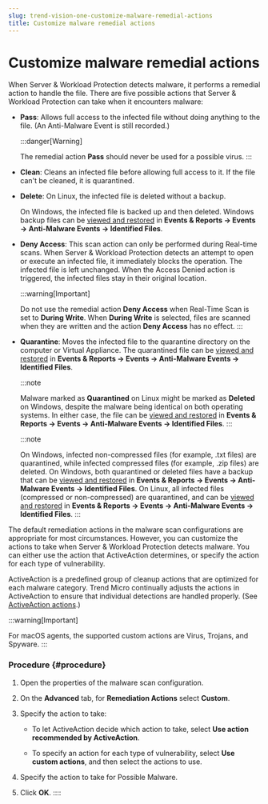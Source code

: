```yaml
---
slug: trend-vision-one-customize-malware-remedial-actions
title: Customize malware remedial actions
---
```

# Customize malware remedial actions

When Server & Workload Protection detects malware, it performs a remedial action to handle the file. There are five possible actions that Server & Workload Protection can take when it encounters malware:

- **Pass**: Allows full access to the infected file without doing anything to the file. (An Anti-Malware Event is still recorded.)

  :::danger[Warning]

  The remedial action **Pass** should never be used for a possible virus.
  :::

- **Clean**: Cleans an infected file before allowing full access to it. If the file can't be cleaned, it is quarantined.

- **Delete**: On Linux, the infected file is deleted without a backup.

  On Windows, the infected file is backed up and then deleted. Windows backup files can be [viewed and restored](view-restore-identified-malware.mdx) in **Events & Reports → Events → Anti-Malware Events → Identified Files**.

- **Deny Access**: This scan action can only be performed during Real-time scans. When Server & Workload Protection detects an attempt to open or execute an infected file, it immediately blocks the operation. The infected file is left unchanged. When the Access Denied action is triggered, the infected files stay in their original location.

  :::warning[Important]

  Do not use the remedial action **Deny Access** when Real-Time Scan is set to **During Write**. When **During Write** is selected, files are scanned when they are written and the action **Deny Access** has no effect.
  :::

- **Quarantine**: Moves the infected file to the quarantine directory on the computer or Virtual Appliance. The quarantined file can be [viewed and restored](view-restore-identified-malware.mdx) in **Events & Reports → Events → Anti-Malware Events → Identified Files**.

  :::note

  Malware marked as **Quarantined** on Linux might be marked as **Deleted** on Windows, despite the malware being identical on both operating systems. In either case, the file can be [viewed and restored](view-restore-identified-malware.mdx) in **Events & Reports → Events → Anti-Malware Events → Identified Files**.
  :::

  :::note

  On Windows, infected non-compressed files (for example, .txt files) are quarantined, while infected compressed files (for example, .zip files) are deleted. On Windows, both quarantined or deleted files have a backup that can be [viewed and restored](view-restore-identified-malware.mdx) in **Events & Reports → Events → Anti-Malware Events → Identified Files**. On Linux, all infected files (compressed or non-compressed) are quarantined, and can be [viewed and restored](view-restore-identified-malware.mdx) in **Events & Reports → Events → Anti-Malware Events → Identified Files**.
  :::

The default remediation actions in the malware scan configurations are appropriate for most circumstances. However, you can customize the actions to take when Server & Workload Protection detects malware. You can either use the action that ActiveAction determines, or specify the action for each type of vulnerability.

ActiveAction is a predefined group of cleanup actions that are optimized for each malware category. Trend Micro continually adjusts the actions in ActiveAction to ensure that individual detections are handled properly. (See [ActiveAction actions](activeaction-actions.mdx).)

:::warning[Important]

For macOS agents, the supported custom actions are Virus, Trojans, and Spyware.
:::

### Procedure {#procedure}

1.  Open the properties of the malware scan configuration.

2.  On the **Advanced** tab, for **Remediation Actions** select **Custom**.

3.  Specify the action to take:

    - To let ActiveAction decide which action to take, select **Use action recommended by ActiveAction**.

    - To specify an action for each type of vulnerability, select **Use custom actions**, and then select the actions to use.

4.  Specify the action to take for Possible Malware.

5.  Click **OK**.
::::
